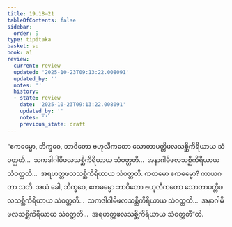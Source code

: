 ```yaml
---
title: 19.18–21
tableOfContents: false
sidebar:
  order: 9
type: tipitaka
basket: su
book: a1
review:
  current: review
  updated: '2025-10-23T09:13:22.008091'
  updated_by: ''
  notes: ''
  history:
  - state: review
    date: '2025-10-23T09:13:22.008091'
    updated_by: ''
    notes: ''
    previous_state: draft
---
```



<ReviewStatus review={frontmatter.review} showDetails={true} />

<HypothesisAnnotation frontmatter={frontmatter} />

<DynamicBreadcrumb />

<Division number="580–583" book="a1" e="ch" v="15">

<Paragraph number="466" book="a1">
“ဧကဓမ္မော, ဘိက္ခဝေ, ဘာဝိတော ဗဟုလီကတော သောတာပတ္တိဖလသစ္ဆိကိရိယာယ သံဝတ္တတိ…  သကဒါဂါမိဖလသစ္ဆိကိရိယာယ သံဝတ္တတိ…  အနာဂါမိဖလသစ္ဆိကိရိယာယ သံဝတ္တတိ…  အရဟတ္တဖလသစ္ဆိကိရိယာယ သံဝတ္တတိ. ကတမော ဧကဓမ္မော? ကာယဂတာ သတိ. အယံ ခေါ, ဘိက္ခဝေ, ဧကဓမ္မော ဘာဝိတော ဗဟုလီကတော သောတာပတ္တိဖလသစ္ဆိကိရိယာယ သံဝတ္တတိ…  သကဒါဂါမိဖလသစ္ဆိကိရိယာယ သံဝတ္တတိ…  အနာဂါမိဖလသစ္ဆိကိရိယာယ သံဝတ္တတိ…  အရဟတ္တဖလသစ္ဆိကိရိယာယ သံဝတ္တတီ”တိ.
</Paragraph>
</Division>